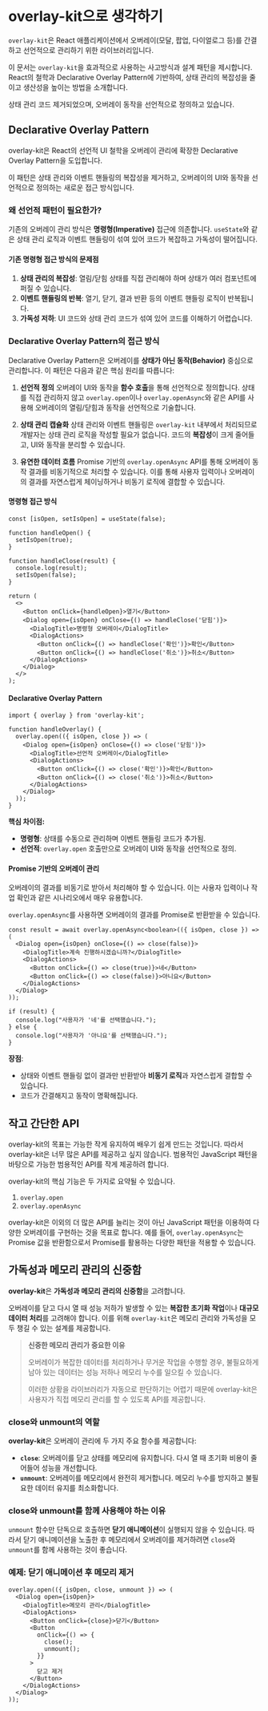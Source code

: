 # overlay-kit으로 생각하기

`overlay-kit`은 React 애플리케이션에서 오버레이(모달, 팝업, 다이얼로그 등)를 간결하고 선언적으로 관리하기 위한 라이브러리입니다.

이 문서는 `overlay-kit`을 효과적으로 사용하는 사고방식과 설계 패턴을 제시합니다.
React의 철학과 Declarative Overlay Pattern에 기반하여, 상태 관리의 복잡성을 줄이고 생산성을 높이는 방법을 소개합니다.

상태 관리 코드 제거되었으며, 오버레이 동작을 선언적으로 정의하고 있습니다.

## Declarative Overlay Pattern

overlay-kit은 React의 선언적 UI 철학을 오버레이 관리에 확장한 Declarative Overlay Pattern을 도입합니다.

이 패턴은 상태 관리와 이벤트 핸들링의 복잡성을 제거하고, 오버레이의 UI와 동작을 선언적으로 정의하는 새로운 접근 방식입니다.

### 왜 선언적 패턴이 필요한가?

기존의 오버레이 관리 방식은 **명령형(Imperative)** 접근에 의존합니다. `useState`와 같은 상태 관리 로직과 이벤트 핸들링이 섞여 있어 코드가 복잡하고 가독성이 떨어집니다.

#### 기존 명령형 접근 방식의 문제점

1. **상태 관리의 복잡성**: 열림/닫힘 상태를 직접 관리해야 하며 상태가 여러 컴포넌트에 퍼질 수 있습니다.
2. **이벤트 핸들링의 반복**: 열기, 닫기, 결과 반환 등의 이벤트 핸들링 로직이 반복됩니다.
3. **가독성 저하**: UI 코드와 상태 관리 코드가 섞여 있어 코드를 이해하기 어렵습니다.

### Declarative Overlay Pattern의 접근 방식

Declarative Overlay Pattern은 오버레이를 **상태가 아닌 동작(Behavior)** 중심으로 관리합니다. 이 패턴은 다음과 같은 핵심 원리를 따릅니다:

1. **선언적 정의**
   오버레이 UI와 동작을 **함수 호출**을 통해 선언적으로 정의합니다.
   상태를 직접 관리하지 않고 `overlay.open`이나 `overlay.openAsync`와 같은 API를 사용해 오버레이의 열림/닫힘과 동작을 선언적으로 기술합니다.

2. **상태 관리 캡슐화**
   상태 관리와 이벤트 핸들링은 `overlay-kit` 내부에서 처리되므로 개발자는 상태 관리 로직을 작성할 필요가 없습니다.
   코드의 **복잡성**이 크게 줄어들고, UI와 동작을 분리할 수 있습니다.

3. **유연한 데이터 흐름**
   Promise 기반의 `overlay.openAsync` API를 통해 오버레이 동작 결과를 비동기적으로 처리할 수 있습니다.
   이를 통해 사용자 입력이나 오버레이의 결과를 자연스럽게 체이닝하거나 비동기 로직에 결합할 수 있습니다.

#### 명령형 접근 방식

```tsx
const [isOpen, setIsOpen] = useState(false);

function handleOpen() {
  setIsOpen(true);
}

function handleClose(result) {
  console.log(result);
  setIsOpen(false);
}

return (
  <>
    <Button onClick={handleOpen}>열기</Button>
    <Dialog open={isOpen} onClose={() => handleClose('닫힘')}>
      <DialogTitle>명령형 오버레이</DialogTitle>
      <DialogActions>
        <Button onClick={() => handleClose('확인')}>확인</Button>
        <Button onClick={() => handleClose('취소')}>취소</Button>
      </DialogActions>
    </Dialog>
  </>
);
```

#### Declarative Overlay Pattern

```tsx
import { overlay } from 'overlay-kit';

function handleOverlay() {
  overlay.open(({ isOpen, close }) => (
    <Dialog open={isOpen} onClose={() => close('닫힘')}>
      <DialogTitle>선언적 오버레이</DialogTitle>
      <DialogActions>
        <Button onClick={() => close('확인')}>확인</Button>
        <Button onClick={() => close('취소')}>취소</Button>
      </DialogActions>
    </Dialog>
  ));
}
```

**핵심 차이점:**

- **명령형**: 상태를 수동으로 관리하며 이벤트 핸들링 코드가 추가됨.
- **선언적**: `overlay.open` 호출만으로 오버레이 UI와 동작을 선언적으로 정의.

#### Promise 기반의 오버레이 관리

오버레이의 결과를 비동기로 받아서 처리해야 할 수 있습니다. 이는 사용자 입력이나 작업 확인과 같은 시나리오에서 매우 유용합니다.

`overlay.openAsync`를 사용하면 오버레이의 결과를 Promise로 반환받을 수 있습니다.

```tsx
const result = await overlay.openAsync<boolean>(({ isOpen, close }) => (
  <Dialog open={isOpen} onClose={() => close(false)}>
    <DialogTitle>계속 진행하시겠습니까?</DialogTitle>
    <DialogActions>
      <Button onClick={() => close(true)}>네</Button>
      <Button onClick={() => close(false)}>아니요</Button>
    </DialogActions>
  </Dialog>
));

if (result) {
  console.log("사용자가 '네'를 선택했습니다.");
} else {
  console.log("사용자가 '아니요'를 선택했습니다.");
}
```

**장점**:

- 상태와 이벤트 핸들링 없이 결과만 반환받아 **비동기 로직**과 자연스럽게 결합할 수 있습니다.
- 코드가 간결해지고 동작이 명확해집니다.

## 작고 간단한 API

overlay-kit의 목표는 가능한 작게 유지하여 배우기 쉽게 만드는 것입니다. 따라서 overlay-kit은 너무 많은 API를 제공하고 싶지 않습니다.
범용적인 JavaScript 패턴을 바탕으로 가능한 범용적인 API를 작게 제공하려 합니다.

overlay-kit의 핵심 기능은 두 가지로 요약될 수 있습니다.

1. `overlay.open`
2. `overlay.openAsync`

overlay-kit은 이외의 더 많은 API를 늘리는 것이 아닌 JavaScript 패턴을 이용하여 다양한 오버레이를 구현하는 것을 목표로 합니다.
예를 들어, `overlay.openAsync`는 Promise 값을 반환함으로서 Promise를 활용하는 다양한 패턴을 적용할 수 있습니다.

## 가독성과 메모리 관리의 신중함

**overlay-kit**은 **가독성과 메모리 관리의 신중함**을 고려합니다.

오버레이를 닫고 다시 열 때 성능 저하가 발생할 수 있는 **복잡한 초기화 작업**이나 **대규모 데이터 처리**를 고려해야 합니다.
이를 위해 `overlay-kit`은 메모리 관리와 가독성을 모두 챙길 수 있는 설계를 제공합니다.

> **신중한 메모리 관리가 중요한 이유**
>
> 오버레이가 복잡한 데이터를 처리하거나 무거운 작업을 수행할 경우, 불필요하게 남아 있는 데이터는 성능 저하나 메모리 누수를 일으킬 수 있습니다.
>
> 이러한 상황을 라이브러리가 자동으로 판단하기는 어렵기 때문에 overlay-kit은 사용자가 직접 메모리 관리를 할 수 있도록 API를 제공합니다.

### close와 unmount의 역할

**overlay-kit**은 오버레이 관리에 두 가지 주요 함수를 제공합니다:

- **`close`**: 오버레이를 닫고 상태를 메모리에 유지합니다. 다시 열 때 초기화 비용이 줄어들어 성능을 개선합니다.
- **`unmount`**: 오버레이를 메모리에서 완전히 제거합니다. 메모리 누수를 방지하고 불필요한 데이터 유지를 최소화합니다.

### close와 unmount를 함께 사용해야 하는 이유

`unmount` 함수만 단독으로 호출하면 **닫기 애니메이션**이 실행되지 않을 수 있습니다.
따라서 닫기 애니메이션을 노출한 후 메모리에서 오버레이를 제거하려면 `close`와 `unmount`를 함께 사용하는 것이 좋습니다.

### 예제: 닫기 애니메이션 후 메모리 제거

```tsx
overlay.open(({ isOpen, close, unmount }) => (
  <Dialog open={isOpen}>
    <DialogTitle>메모리 관리</DialogTitle>
    <DialogActions>
      <Button onClick={close}>닫기</Button>
      <Button
        onClick={() => {
          close();
          unmount();
        }}
      >
        닫고 제거
      </Button>
    </DialogActions>
  </Dialog>
));
```
